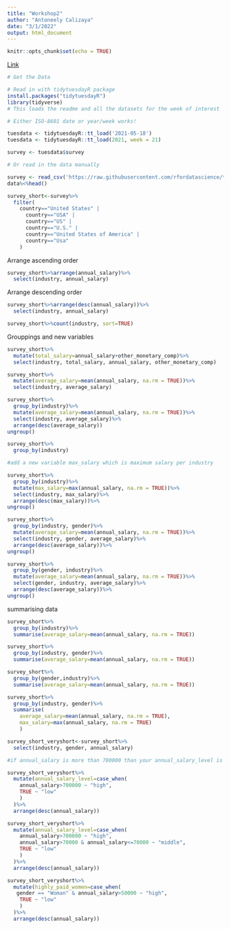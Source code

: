 ```yaml
---
title: "Workshop2"
author: "Antoneely Calizaya"
date: "3/1/2022"
output: html_document
---
```


```r
knitr::opts_chunk$set(echo = TRUE)
```

[Link](https://github.com/rstudio/cheatsheets/blob/main/rmarkdown-2.0.pdf) 

```r
# Get the Data

# Read in with tidytuesdayR package 
install.packages("tidytuesdayR")
library(tidyverse)
# This loads the readme and all the datasets for the week of interest

# Either ISO-8601 date or year/week works!

tuesdata <- tidytuesdayR::tt_load('2021-05-18')
tuesdata <- tidytuesdayR::tt_load(2021, week = 21)

survey <- tuesdata$survey

# Or read in the data manually

survey <- read_csv('https://raw.githubusercontent.com/rfordatascience/tidytuesday/master/data/2021/2021-05-18/survey.csv')
data%<%head()

```

```r
survey_short<-survey%>%
  filter(
    country=="United States" |
      country=="USA" | 
      country=="US" | 
      country=="U.S." | 
      country=="United States of America" |
      country=="Usa"
    )
```

Arrange ascending order
```r
survey_short%>%arrange(annual_salary)%>%
  select(industry, annual_salary)
```

Arrange descending order
```r
survey_short%>%arrange(desc(annual_salary))%>%
  select(industry, annual_salary)

survey_short%>%count(industry, sort=TRUE)
```
Grouppings and new variables
```r
survey_short%>%
  mutate(total_salary=annual_salary+other_monetary_comp)%>%
  select(industry, total_salary, annual_salary, other_monetary_comp)

survey_short%>%
  mutate(average_salary=mean(annual_salary, na.rm = TRUE))%>%
  select(industry, average_salary)

survey_short%>%
  group_by(industry)%>%
  mutate(average_salary=mean(annual_salary, na.rm = TRUE))%>%
  select(industry, average_salary)%>%
  arrange(desc(average_salary))
ungroup()

survey_short%>%
  group_by(industry)

#add a new variable max_salary which is maximum salary per industry

survey_short%>%
  group_by(industry)%>%
  mutate(max_salary=max(annual_salary, na.rm = TRUE))%>%
  select(industry, max_salary)%>%
  arrange(desc(max_salary))%>%
ungroup()

survey_short%>%
  group_by(industry, gender)%>%
  mutate(average_salary=mean(annual_salary, na.rm = TRUE))%>%
  select(industry, gender, average_salary)%>%
  arrange(desc(average_salary))%>%
ungroup()
```


```r
survey_short%>%
  group_by(gender, industry)%>%
  mutate(average_salary=mean(annual_salary, na.rm = TRUE))%>%
  select(gender, industry, average_salary)%>%
  arrange(desc(average_salary))%>%
ungroup()

```

summarising data

```r
survey_short%>%
  group_by(industry)%>%
  summarise(average_salary=mean(annual_salary, na.rm = TRUE))

survey_short%>%
  group_by(industry, gender)%>%
  summarise(average_salary=mean(annual_salary, na.rm = TRUE))

```
```r
survey_short%>%
  group_by(gender,industry)%>%
  summarise(average_salary=mean(annual_salary, na.rm = TRUE))
```
```r
survey_short%>%
  group_by(industry, gender)%>%
  summarise(
    average_salary=mean(annual_salary, na.rm = TRUE),
    max_salary=max(annual_salary, na.rm = TRUE)
    )
```
```r
survey_short_veryshort<-survey_short%>%
  select(industry, gender, annual_salary)

#if annual_salary is more than 700000 than your annual_salary_level is high, otherwise it is low 

survey_short_veryshort%>%
  mutate(annual_salary_level=case_when(
    annual_salary>700000 ~ "high",
    TRUE ~ "low"
    )
  )%>%
  arrange(desc(annual_salary))
```
```r
survey_short_veryshort%>%
  mutate(annual_salary_level=case_when(
    annual_salary>700000 ~ "high",
    annual_salary>70000 & annual_salary<=70000 ~ "middle",
    TRUE ~ "low"
    )
  )%>%
  arrange(desc(annual_salary))
```
```r
survey_short_veryshort%>%
  mutate(highly_paid_women=case_when(
   gender == "Woman" & annual_salary>50000 ~ "high",
    TRUE ~ "low"
    )
  )%>%
  arrange(desc(annual_salary))
```







